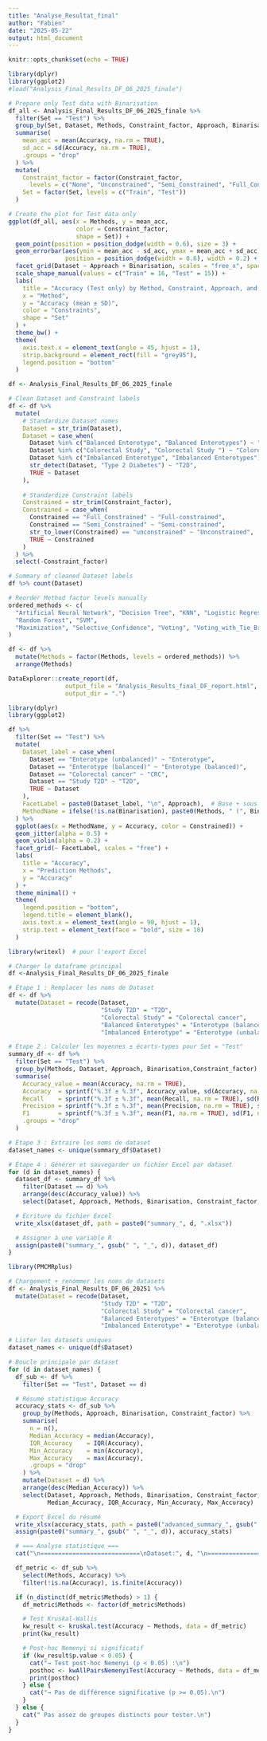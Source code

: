 ```yaml
---
title: "Analyse_Resultat_final"
author: "Fabien"
date: "2025-05-22"
output: html_document
---
```


```r
knitr::opts_chunk$set(echo = TRUE)
```



```r
library(dplyr)
library(ggplot2)
#load("Analysis_Final_Results_DF_06_2025_finale")

# Prepare only Test data with Binarisation
df_all <- Analysis_Final_Results_DF_06_2025_finale %>%
  filter(Set == "Test") %>%
  group_by(Set, Dataset, Methods, Constraint_factor, Approach, Binarisation) %>%
  summarise(
    mean_acc = mean(Accuracy, na.rm = TRUE),
    sd_acc = sd(Accuracy, na.rm = TRUE),
    .groups = "drop"
  ) %>%
  mutate(
    Constraint_factor = factor(Constraint_factor,
      levels = c("None", "Unconstrained", "Semi_Constrained", "Full_Constrained")),
    Set = factor(Set, levels = c("Train", "Test"))
  )

# Create the plot for Test data only
ggplot(df_all, aes(x = Methods, y = mean_acc,
                   color = Constraint_factor,
                   shape = Set)) +
  geom_point(position = position_dodge(width = 0.6), size = 3) +
  geom_errorbar(aes(ymin = mean_acc - sd_acc, ymax = mean_acc + sd_acc),
                position = position_dodge(width = 0.6), width = 0.2) +
  facet_grid(Dataset ~ Approach + Binarisation, scales = "free_x", space = "free_x") +
  scale_shape_manual(values = c("Train" = 16, "Test" = 15)) +
  labs(
    title = "Accuracy (Test only) by Method, Constraint, Approach, and Binarisation",
    x = "Method",
    y = "Accuracy (mean ± SD)",
    color = "Constraints",
    shape = "Set"
  ) +
  theme_bw() +
  theme(
    axis.text.x = element_text(angle = 45, hjust = 1),
    strip.background = element_rect(fill = "grey95"),
    legend.position = "bottom"
  )


```


```r

df <- Analysis_Final_Results_DF_06_2025_finale

# Clean Dataset and Constraint labels
df <- df %>%
  mutate(
    # Standardize Dataset names
    Dataset = str_trim(Dataset),
    Dataset = case_when(
      Dataset %in% c("Balanced Enterotype", "Balanced Enterotypes") ~ "Enterotype (balanced)",
      Dataset %in% c("Colorectal Study", "Colorectal Study ") ~ "Colorectal cancer",
      Dataset %in% c("Imbalanced Enterotype", "Imbalanced Enterotypes") ~ "Enterotype (unbalanced)",
      str_detect(Dataset, "Type 2 Diabetes") ~ "T2D",
      TRUE ~ Dataset
    ),
    
    # Standardize Constraint labels
    Constrained = str_trim(Constraint_factor),
    Constrained = case_when(
      Constrained == "Full_Constrained" ~ "Full-constrained",
      Constrained == "Semi_Constrained" ~ "Semi-constrained",
      str_to_lower(Constrained) == "unconstrained" ~ "Unconstrained",
      TRUE ~ Constrained
    )
  ) %>%
  select(-Constraint_factor)

# Summary of cleaned Dataset labels
df %>% count(Dataset)

# Reorder Method factor levels manually
ordered_methods <- c(
  "Artificial Neural Network", "Decision Tree", "KNN", "Logistic Regression", 
  "Random Forest", "SVM", 
  "Maximization", "Selective_Confidence", "Voting", "Voting_with_Tie_Breaking"
)

df <- df %>%
  mutate(Methods = factor(Methods, levels = ordered_methods)) %>%
  arrange(Methods)


```

```r
DataExplorer::create_report(df, 
                output_file = "Analysis_Results_final_DF_report.html", 
                output_dir = ".")

```







```r
library(dplyr)
library(ggplot2)

df %>%
  filter(Set == "Test") %>%
  mutate(
    Dataset_label = case_when(
      Dataset == "Enterotype (unbalanced)" ~ "Enterotype",
      Dataset == "Enterotype (balanced)" ~ "Enterotype (balanced)",
      Dataset == "Colorectal cancer" ~ "CRC",
      Dataset == "Study T2D" ~ "T2D",
      TRUE ~ Dataset
    ),
    FacetLabel = paste0(Dataset_label, "\n", Approach),  # Base + sous-titre
    MethodName = ifelse(!is.na(Binarisation), paste0(Methods, " (", Binarisation, ")"), Methods)
  ) %>%
  ggplot(aes(x = MethodName, y = Accuracy, color = Constrained)) +
  geom_jitter(alpha = 0.5) +
  geom_violin(alpha = 0.2) +
  facet_grid(~ FacetLabel, scales = "free") +
  labs(
    title = "Accuracy",
    x = "Prediction Methods",
    y = "Accuracy"
  ) +
  theme_minimal() +
  theme(
    legend.position = "bottom",
    legend.title = element_blank(),
    axis.text.x = element_text(angle = 90, hjust = 1),
    strip.text = element_text(face = "bold", size = 10)
  )

```





```r
library(writexl)  # pour l'export Excel

# Charger le dataframe principal
df <-Analysis_Final_Results_DF_06_2025_finale

# Étape 1 : Remplacer les noms de Dataset
df <- df %>%
  mutate(Dataset = recode(Dataset,
                          "Study T2D" = "T2D",
                          "Colorectal Study" = "Colorectal cancer",
                          "Balanced Enterotypes" = "Enterotype (balanced)",
                          "Imbalanced Enterotype" = "Enterotype (unbalanced)"))

# Étape 2 : Calculer les moyennes ± écarts-types pour Set = "Test"
summary_df <- df %>%
  filter(Set == "Test") %>%
  group_by(Methods, Dataset, Approach, Binarisation,Constraint_factor) %>%
  summarise(
    Accuracy_value = mean(Accuracy, na.rm = TRUE),
    Accuracy  = sprintf("%.3f ± %.3f", Accuracy_value, sd(Accuracy, na.rm = TRUE)),
    Recall    = sprintf("%.3f ± %.3f", mean(Recall, na.rm = TRUE), sd(Recall, na.rm = TRUE)),
    Precision = sprintf("%.3f ± %.3f", mean(Precision, na.rm = TRUE), sd(Precision, na.rm = TRUE)),
    F1        = sprintf("%.3f ± %.3f", mean(F1, na.rm = TRUE), sd(F1, na.rm = TRUE)),
    .groups = "drop"
  )

# Étape 3 : Extraire les noms de dataset
dataset_names <- unique(summary_df$Dataset)

# Étape 4 : Générer et sauvegarder un fichier Excel par dataset
for (d in dataset_names) {
  dataset_df <- summary_df %>%
    filter(Dataset == d) %>%
    arrange(desc(Accuracy_value)) %>%
    select(Dataset, Approach, Methods, Binarisation, Constraint_factor, Accuracy, Recall, Precision, F1)

  # Écriture du fichier Excel
  write_xlsx(dataset_df, path = paste0("summary_", d, ".xlsx"))

  # Assigner à une variable R
  assign(paste0("summary_", gsub(" ", "_", d)), dataset_df)
}

```




```r
library(PMCMRplus)

# Chargement + renommer les noms de datasets
df <- Analysis_Final_Results_DF_06_20251 %>%
  mutate(Dataset = recode(Dataset,
                          "Study T2D" = "T2D",
                          "Colorectal Study" = "Colorectal cancer",
                          "Balanced Enterotypes" = "Enterotype (balanced)",
                          "Imbalanced Enterotype" = "Enterotype (unbalanced)"))

# Lister les datasets uniques
dataset_names <- unique(df$Dataset)

# Boucle principale par dataset
for (d in dataset_names) {
  df_sub <- df %>%
    filter(Set == "Test", Dataset == d)

  # Résumé statistique Accuracy
  accuracy_stats <- df_sub %>%
    group_by(Methods, Approach, Binarisation, Constraint_factor) %>%
    summarise(
      n = n(),
      Median_Accuracy = median(Accuracy),
      IQR_Accuracy    = IQR(Accuracy),
      Min_Accuracy    = min(Accuracy),
      Max_Accuracy    = max(Accuracy),
      .groups = "drop"
    ) %>%
    mutate(Dataset = d) %>%
    arrange(desc(Median_Accuracy)) %>%
    select(Dataset, Approach, Methods, Binarisation, Constraint_factor, n,
           Median_Accuracy, IQR_Accuracy, Min_Accuracy, Max_Accuracy)

  # Export Excel du résumé
  write_xlsx(accuracy_stats, path = paste0("advanced_summary_", gsub(" ", "_", d), ".xlsx"))
  assign(paste0("summary_", gsub(" ", "_", d)), accuracy_stats)

  # === Analyse statistique ===
  cat("\n============================\nDataset:", d, "\n============================\n")

  df_metric <- df_sub %>%
    select(Methods, Accuracy) %>%
    filter(!is.na(Accuracy), is.finite(Accuracy))

  if (n_distinct(df_metric$Methods) > 1) {
    df_metric$Methods <- factor(df_metric$Methods)

    # Test Kruskal-Wallis
    kw_result <- kruskal.test(Accuracy ~ Methods, data = df_metric)
    print(kw_result)

    # Post-hoc Nemenyi si significatif
    if (kw_result$p.value < 0.05) {
      cat("→ Test post-hoc Nemenyi (p < 0.05) :\n")
      posthoc <- kwAllPairsNemenyiTest(Accuracy ~ Methods, data = df_metric)
      print(posthoc)
    } else {
      cat("→ Pas de différence significative (p >= 0.05).\n")
    }
  } else {
    cat(" Pas assez de groupes distincts pour tester.\n")
  }
}

```

